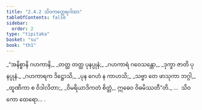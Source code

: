 ```yaml
---
title: "2.4.2 သိဝကတ္ထေရဂါထာ"
tableOfContents: false
sidebar:
  order: 2
type: "tipitaka"
basket: "su"
book: "th1"
---
```



<DynamicBreadcrumb />

<Division number="183" book="th1" e="ch" v="19" p="256">

<Paragraph number="373" type="verses" book="th1">
_“အနိစ္စာနိ ဂဟကာနိ,_  
_တတ္ထ တတ္ထ ပုနပ္ပုနံ;_  
_ဂဟကာရံ ဂဝေသန္တော,_  
_ဒုက္ခာ ဇာတိ ပုနပ္ပုနံ._  

</Paragraph>

</Division>
<Division number="184" book="th1" e="ch" v="19" p="256">

<Paragraph number="374" type="verses" book="th1">
_ဂဟကာရက ဒိဋ္ဌောသိ,_  
_ပုန ဂေဟံ န ကာဟသိ;_  
_သဗ္ဗာ တေ ဖာသုကာ ဘဂ္ဂါ,_  
_ထူဏိကာ စ ဝိဒါလိတာ;_  
_ဝိမရိယာဒိကတံ စိတ္တံ,_  
ဣဓေဝ ဝိဓမိဿတီ”တိ._  


</Paragraph>
</Division>

<Paragraph number="375" type="center" book="th1">
…  သိဝကော ထေရော… .
</Paragraph>
